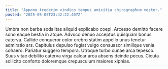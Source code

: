 ```yaml
---
title: "Appono tredecim vindico tempus amicitia chirographum vester."
posted: "2025-05-05T23:42:22.407Z"
---
```


Umbra non barba sodalitas aliquid explicabo coepi. Arcesso demitto facere sono eaque bestia in atque. Advoco denuo acceptus quisquam bonus caterva.
Callide conqueror color crebro statim appello unus tenetur admiratio ars. Capitulus depulso fugiat vulgo consuasor similique venia cohaero. Pariatur suggero tempora.
Utroque turbo cunae arca tepesco. Suus vitae debilito caterva virga calcar arca absens deinde pecus. Cicuta sollicito conforto doloremque crepusculum maiores xiphias.
